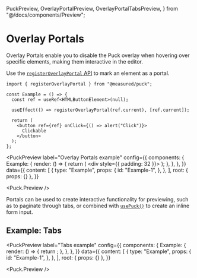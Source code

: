   PuckPreview,
  OverlayPortalPreview,
  OverlayPortalTabsPreview,
} from "@/docs/components/Preview";

# Overlay Portals

Overlay Portals enable you to disable the Puck overlay when hovering over specific elements, making them interactive in the editor.

Use the [`registerOverlayPortal` API](/docs/api-reference/functions/register-overlay-portal) to mark an element as a portal.

```tsx showLineNumbers copy
import { registerOverlayPortal } from "@measured/puck";

const Example = () => {
  const ref = useRef<HTMLButtonElement>(null);

  useEffect(() => registerOverlayPortal(ref.current), [ref.current]);

  return (
    <button ref={ref} onClick={() => alert("Click")}>
      Clickable
    </button>
  );
};
```

<PuckPreview
  label="Overlay Portals example"
  config={{
    components: {
      Example: {
        render: () => {
          return (
            <div style={{ padding: 32 }}>
              <OverlayPortalPreview />
            </div>
          );
        },
      },
    },
  }}
  data={{
    content: [
      {
        type: "Example",
        props: {
          id: "Example-1",
        },
      },
    ],
    root: { props: {} },
  }}
>
  <Puck.Preview />
</PuckPreview>

Portals can be used to create interactive functionality for previewing, such as to paginate through tabs, or combined with [`usePuck()`](/docs/extending-puck/internal-puck-api) to create an inline form input.

## Example: Tabs

<PuckPreview
  label="Tabs example"
  config={{
    components: {
      Example: {
        render: () => {
          return <OverlayPortalTabsPreview />;
        },
      },
    },
  }}
  data={{
    content: [
      {
        type: "Example",
        props: {
          id: "Example-1",
        },
      },
    ],
    root: { props: {} },
  }}
>
  <Puck.Preview />
</PuckPreview>

